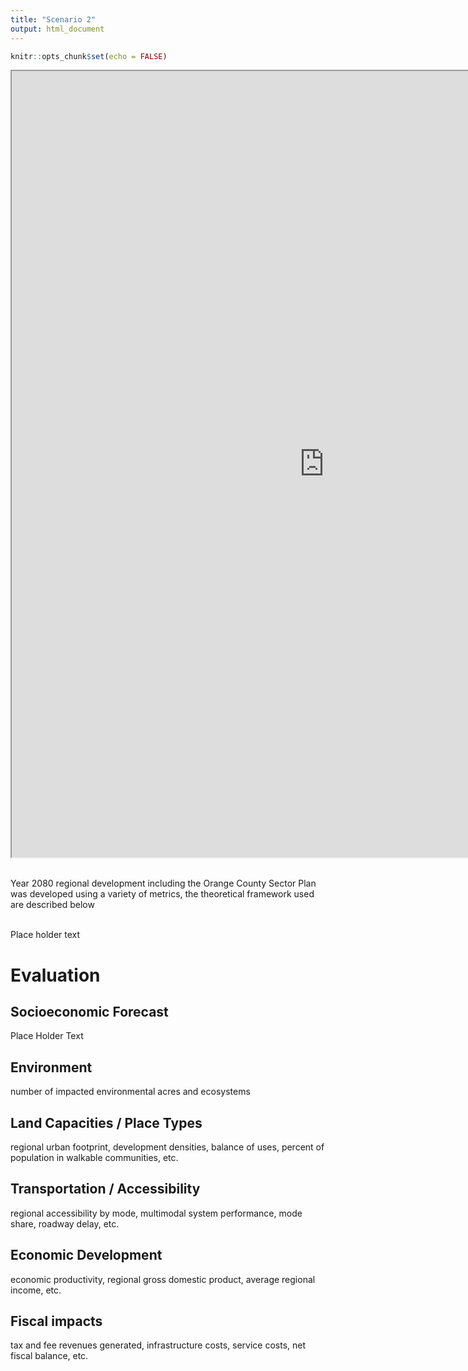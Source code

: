 ```yaml
---
title: "Scenario 2"
output: html_document
---
```


```r
knitr::opts_chunk$set(echo = FALSE)
```


<iframe width='1000px' height='1258px' src='https://deseret-access-mapping.herokuapp.com/' >
</iframe>

<br>
Year 2080 regional development including the Orange County Sector Plan was developed using a variety of metrics, the theoretical framework used are described below
<br>

<br>
Place holder text
<br>

# Evaluation {.tabset .tabset-fade .tabset-pills}

## Socioeconomic Forecast 

Place Holder Text

## Environment

number of impacted environmental acres and ecosystems    

## Land Capacities / Place Types

regional urban footprint, development densities, balance of uses, percent of population in walkable communities, etc. 

## Transportation / Accessibility 

regional accessibility by mode, multimodal system performance, mode share, roadway delay, etc.

## Economic Development

economic productivity, regional gross domestic product, average regional income, etc. 

## Fiscal impacts

tax and fee revenues generated, infrastructure costs, service costs, net fiscal balance, etc.  
